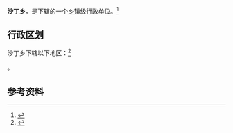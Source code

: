 {{中国乡级行政区|54/21/33/203/000}}

'''沙丁乡'''，是{{PRC admin/fullname|54/21/33/203/000|3}}下辖的一个[[乡镇|乡镇]]级行政单位。<ref>{{PRC admin/ref sgc|{{PRC admin/parent|54/21/33/203/000}}}}</ref>

== 行政区划 ==

沙丁乡下辖以下地区：<ref>{{PRC admin/ref sgc|54/21/33/203/000}}</ref>

{{PRC admin/children|54/21/33/203/000}}。

== 参考资料 ==

{{reflist}}

{{行政区划小作品}}
{{PRC admin/navcat|54/21/33/203/000}}
